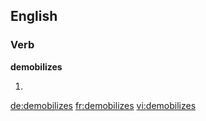 
==English==

===Verb===
'''demobilizes'''

# {{third-person singular of|demobilize}}

[[de:demobilizes]]
[[fr:demobilizes]]
[[vi:demobilizes]]
